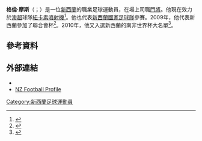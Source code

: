 {{noteta
|G1=ALeague
|G2=Football
}}
{{Infobox football biography
| name                 = Glen Moss
| fullname             = Glen Robert Moss
| image                = Glenmoss.jpg
| image_size           = 200
| caption              = 摩斯在惠靈頓鳳凰，2009年
| birth_date           = {{birth date and age|df=yes|1983|1|19}}
| birth_place          = [[新西蘭|新西蘭]][[霍克灣大區|霍克灣大區]][[哈斯廷斯_(新西蘭)|哈斯廷斯]]
| height               = {{height|m=1.88}}
| position             = 守門員
| currentclub          = {{ALeague NUJ}}
| clubnumber           = 20
| youthyears1          =
| youthclubs1          = Runaway Bay
| years1               = 2001–2002
| years2               = 2002–2004
| years3               = 2004
| years4               = 2004–2005
| years5               = 2005–2006
| years6               = 2006–2007
| years7               = 2007–2009
| years8               = 2009–2010
| years9               = 2010–2012
| years10              = 2012–2017
| years11              = 2017–
| clubs1               = [[黃金海岸聯足球會|黃金海岸]]
| clubs2               = [[悉尼奧林匹克|悉尼奧林匹克]]
| clubs3               = Stanmore Hawks
| clubs4               = Bonnyrigg White Eagles
| clubs5               = [[新西蘭騎士足球俱樂部|新西蘭騎士]]
| clubs6               = [[布加勒斯特迪納摩足球俱樂部|布加勒斯特迪納摩]]
| clubs7               = {{ALeague WP}}
| clubs8               = {{ALeague MV}}
| clubs9               = {{ALeague GCU}}
| clubs10              = {{ALeague WP}}
| clubs11              = {{ALeague NUJ}}
| caps1                =
| caps2                = 3
| caps3                = 
| caps4                =
| caps5                = 9
| caps6                = 1
| caps7                = 33
| caps8                = 14
| caps9                = 41
| caps10               = 107
| goals1               = 0
| goals2               = 0
| goals3               = 0
| goals4               = 0
| goals5               = 0
| goals6               = 0
| goals7               = 0
| goals8               = 0
| goals9               = 0
| goals10              = 0
| nationalyears1       = 2002
| nationalteam1        = 新西蘭U20
| nationalcaps1        = 4
| nationalgoals1       = 0
| nationalyears2       = 2004
| nationalteam2        =  新西蘭U23
| nationalcaps2        = 6
| nationalgoals2       = 0
| nationalyears3       = 2006–
| nationalteam3        =  [[新西蘭國家足球隊|新西蘭]]
| nationalcaps3        = 29
| nationalgoals3       = 0
| pcupdate             = 15 May 2017
| ntupdate             = 15 June 2017
}}
'''格倫·摩斯'''（{{lang-en|Glen Moss}}；{{bd|1983年|1月19日}}）是一位[[新西蘭|新西蘭]]的職業足球運動員，在場上司職[[門將|門將]]。他現在效力於[[澳超|澳超]]球隊[[紐卡素噴射機|紐卡素噴射機]]<ref>{{Cite web |url=http://www.footballaustralia.com.au/news-display/Moss-returns-to-Phoenix/46554 |title=存档副本 |access-date=2015-05-14 |archive-date=2012-04-18 |archive-url=https://web.archive.org/web/20120418112724/http://www.footballaustralia.com.au/news-display/moss-returns-to-phoenix/46554 |dead-url=no }}</ref>。他也代表[[新西蘭國家足球隊|新西蘭國家足球隊]]參賽。2009年，他代表新西蘭參加了聯合會杯<ref>{{cite web|url=http://www.fifa.com/confederationscup/teams/team=43978/squadlist.html|title=2009 Confederations Cup – New Zealand squad|author=|publisher=FIFA.com|date=|accessdate=9 June 2009|archive-date=2009-06-13|archive-url=https://web.archive.org/web/20090613002745/http://www.fifa.com/confederationscup/teams/team%3D43978/squadlist.html|dead-url=yes}}</ref>。2010年，他又入選新西蘭的南非世界杯大名單<ref name=aws2010>{{cite web|url=http://www.stuff.co.nz/sport/football/world-cup/3676399/All-Whites-World-Cup-squad-named|title=All Whites World Cup squad named|author=|publisher=Stuff.co.nz|date=10 May 2010|accessdate=10 May 2010|archive-date=2010-05-11|archive-url=https://web.archive.org/web/20100511070835/http://www.stuff.co.nz/sport/football/world-cup/3676399/All-Whites-World-Cup-squad-named|dead-url=no}}</ref>。
==參考資料==
{{Reflist}}
==外部連結==
* {{FIFA player|198176|Glen Moss}}
* [https://web.archive.org/web/20120508211007/http://www.nzfootball.co.nz/index.php?id=306 NZ Football Profile]

{{2010年世界盃足球賽新西蘭參賽名單}}

{{DEFAULTSORT: Moss, Glen}}
[[Category:新西蘭足球運動員|Category:新西蘭足球運動員]]